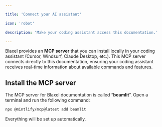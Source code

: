 ```yaml
---

title: 'Connect your AI assistant'

icon: 'robot'

description: 'Make your coding assistant access this documentation.'

---
```


Blaxel provides an **MCP server** that you can install locally in your coding assistant (Cursor, Windsurf, Claude Desktop, etc.). This MCP server connects directly to this documentation, ensuring your coding assistant receives real-time information about available commands and features.

## Install the MCP server

The MCP server for Blaxel documentation is called “**beamlit**”. Open a terminal and run the following command:

```bash
npx @mintlify/mcp@latest add beamlit 
```

Everything will be set up automatically.